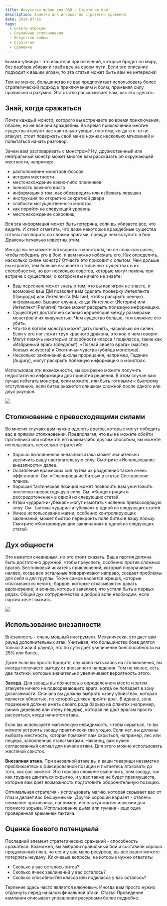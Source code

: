 ```yaml
---
title: Искусство войны для D&D — Стратегия боя
description: Заметки для игроков по стратегии сражений
date: 2019-07-16
tags:
  - Советы игрокам
  - Случайные столкновения
  - Искусство войны
  - Стратегия
  - Сражение
---
```


Бомжи-убийцы - это искатели приключений, которые бродят по миру, без разбора убивая и грабя все на своем пути. Если это описание подходит к вашим играм, то эта статья может быть вам не интересна!

Тем не менее, большинство из вас предпочитает использовать более стратегический подход к приключениям и боям, применяя силу правильно и разумно. Эта статья рассказывает вам, как это сделать.

## Знай, когда сражаться

Почти каждый монстр, которого вы встречаете во время приключения, опасен, но не все они враждебны. Во время приключений многие существа атакуют вас как только увидят, поэтому, когда кто-то не атакует, стоит подержать свой меч в ножнах несколько мгновений и попытаться начать разговор.

Зачем вам разговаривать с монстром? Ну, дружественный или нейтральный монстр может многое вам рассказать об окружающей местности, например:

- расположение монстров-боссов
- история местности
- местонахождение каких-либо пленников
- личность важного врага
- информация о том, как обезвредить или избежать ловушки
- инструкция по открытию секретной двери
- слабости могущественного монстра
- как перейти на следующий уровень
- местонахождение сокровищ

Вся эта информация может быть потеряна, если вы убиваете все, что видите. И стоит отметить, что даже некоторые враждебные существа готовы поговорить со своими врагами, прежде чем вступить в бой. Драконы печально известны этим.

Иногда вы не можете поговорить с монстром, но он слишком силен, чтобы победить его в бою, и вам нужно избежать его. Как определить, насколько силен монстр? Отчасти это приходит с опытом. Чем дольше вы играете, тем больше вы знаете о типичных существах и их способностях, но вот несколько советов, которые могут помочь при встрече с существом, о котором вы ничего не знаете:

- Ваш персонаж может знать о том, что вы как игрок не знаете, и возможно ваш ДМ позволит вам сделать проверку Интеллекта (Природы) или Интеллекта (Магии), чтобы раскрыть ценную информацию. Бывают случаи, когда Интеллект (История) или Интеллект (Религия) также может раскрыть полезную информацию.
- Существует достаточно сильная корреляция между размерами монстров и их живучестью. Чем существо больше, тем сложнее его убить.
- Что-то в логове монстра может дать понять, насколько он силен. Если у его ног лежит труп красного дракона, это кое о чем говорит.
- Могут помочь некоторые способности класса / подкласса, такие как «Избранный враг» (следопыт), «Познай своего врага» (мастер боевых искусств) и Охотничьи чувства (убийца монстров).
- Несколько заклинаний школы прорицания, например, Гадание (Augury), могут раскрыть полезную информацию о монстрах.

Использовав эти возможности, вы все равно можете получить недостаточно информации для принятия решения. В этом случае вам лучше избегать монстра, если можете, или быть готовыми к быстрому отступлению, если битва окажется слишком сложной после одного или двух раундов.

![](https://pp.userapi.com/c855720/v855720227/7d8f0/Z5ujTZLtXuY.jpg)

## Столкновение с превосходящими силами

Во многих случаях вам нужно одолеть врагов, которые могут победить вас в прямом столкновении. Предполагая, что вы не можете обойти противника или избежать его каким-либо другим способом, вы можете использовать несколько стратегий:

- Хорошо выполненная внезапная атака может значительно увеличить вашу наступательную силу. Смотрите «Использование внезапности» далее.
- Ослабление вражеских сил путем их разделения также очень эффективно. См. «Планирование битвы» в статье Составление планов.
- Хорошая тактическая позиция может позволить вам уничтожить численно превосходящую силу. См. «Концентрация и рассредоточение» в одной из следующих статей.
- Атаки «ударил-и-убежал» могут измотать численно превосходящую силу. См. Тактика «ударил-и-убежал» в одной из следующих статей.
- Умное использование магии, особенно контролирующих заклинаний, может быстро перекроить поле битвы в вашу пользу. Смотрите «Контролирующие заклинания» в одной из следующих статей.

## Дух общности

Это кажется очевидным, но это стоит сказать. Ваша партия должна быть достаточно дружной, чтобы преуспеть, особенно против сложных врагов. Бестолковый искатель приключений, который поворачивает налево, когда все остальные поворачивают направо, создает проблемы для себя и для группы. То же самое касается жрецов, которые отказываются лечить; бардов, которые отказываются давать вдохновение; и воинов, которые заявляют, что устали быть в первых рядах. Общий дух сотрудничества и доброй воли необходим, если партия хочет выжить.

![](https://pp.userapi.com/c855720/v855720227/7d95a/8Mbnitghc60.jpg)

## Использование внезапности

Внезапность - очень мощный инструмент. Механически, это дает вам раунд дополнительных атак. Учитывая, что большинство боев длятся только 3 или 4 раунда, это по сути дает увеличение боеспособности на 25% или более.

Даже если вы просто бродите, случайно натыкаясь на столкновения, вы иногда получаете выгоду от внезапного нападения. Тем не менее, есть две тактики, которые значительно увеличивают вероятность этого.

**Засада**. Для засады вы прячетесь в определенном месте и затем атакуете ничего не подозревающего врага, когда он попадает в зону досягаемости. Сначала вы должны выбрать «зону убийства», которая является областью, по которой должен пройти враг. В идеале, зона поражения должна иметь своего рода барьер на флангах (например, линию деревьев или стену пещеры), которая не даст врагам просто рассеяться, когда начнется атака.

Если вы используете магическую невидимость, чтобы скрыться, то вы можете устроить засаду практически где угодно. Если нет, вы должны выбрать местность, которая поможет вам скрыться, например, лес или пещера, заполненная сталагмитами. Наконец, вам нужен согласованный сигнал для начала атаки. Для этого можно использовать жестяной свисток.

**Внезапная атака**. При внезапной атаке вы и ваши товарищи незаметно приближаетесь к фиксированной позиции и пытаетесь атаковать до того, как вас заметят. Это гораздо сложнее выполнить, чем засаду, так как труднее двигаться скрытно, и у вас также не будет преимуществ, которые вам дает возможность подготовить оборонительную позицию.

Оптимальная стратегия - использовать магию, которая скрывает вас от глаз и делает вас бесшумными. Другой хороший вариант - отвлечь внимание противника, например, используя магию иллюзии для громкого взрыва. Использование дыма или тумана - еще одна проверенная временем тактика.

## Оценка боевого потенциала

Последний элемент стратегических сражений - способность сражаться. Возможно, вы выбрали правильный бой и составили хорошо продуманный план, но если у вас мало ресурсов, вы все равно можете потерпеть неудачу. Ключевые вопросы, на которые нужно ответить:

- Сколько у вас осталось хитов?
- Сколько ячеек заклинаний у вас осталось?
- Сколько способностей класса или подкласса у вас осталось?

Терпение здесь часто является ключевым. Иногда вам просто нужно отдохнуть перед началом финальной атаки. Статья Проведение кампании описывает управление ресурсами более подробно.
